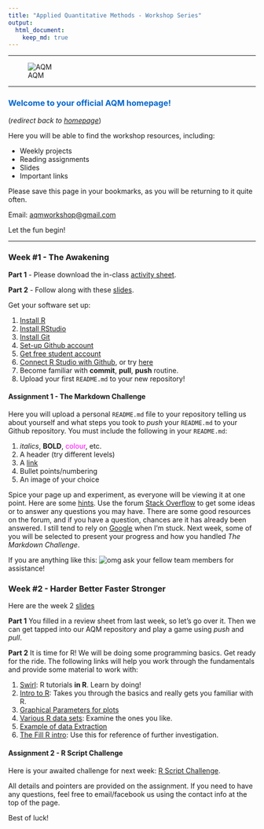 ```yaml
---
title: "Applied Quantitative Methods - Workshop Series"
output: 
  html_document:
    keep_md: true
---
```

___

![AQM](AQM_logo.jpg)

___

### <span style="color:#0066CC">Welcome to your official AQM homepage!<span>
(_redirect back to [homepage](http://dustin21.github.io/)_)


Here you will be able to find the workshop resources, including:

* Weekly projects
* Reading assignments
* Slides
* Important links

Please save this page in your bookmarks, as you will be returning to it quite often.

Email: [aqmworkshop@gmail.com](aqmworkshop@gmail.com)

Let the fun begin!

***


### Week #1 - The Awakening

**Part 1** - 
Please download the in-class [activity sheet](https://github.com/Dustin21/Dustin21.github.io/blob/master/AQM/activity_sheet.pdf?raw=true).

**Part 2** - 
Follow along with these [slides](Slides/slides01_Intro.html).

Get your software set up:

1. [Install R](http://cran.stat.sfu.ca/)
2. [Install RStudio](http://www.rstudio.com/products/rstudio/download/)
3. [Install Git](http://git-scm.com/)
4. [Set-up Github account](https://github.com/)
5. [Get free student account](https://education.github.com/)
6. [Connect R Studio with Github](http://www.r-bloggers.com/rstudio-pushing-to-github-with-ssh-authentication/), or try [here](http://www.molecularecologist.com/2013/11/using-github-with-r-and-rstudio/)
7. Become familiar with **commit**, **pull**, **push** routine.
8. Upload your first `README.md` to your new repository!

#### Assignment 1 - The Markdown Challenge

Here you will upload a personal `README.md` file to your repository telling us about yourself and what steps you took to *push* your `README.md` to your Github repository. You must include the following in your `README.md`:

1. _italics_, **BOLD**, <span style="color:magenta">colour</span>, etc.
2. A header (try different levels)
3. A [link](http://spatial.ly/2014/11/r-visualisations-design/)
4. Bullet points/numbering
5. An image of your choice

Spice your page up and experiment, as everyone will be viewing it at one point. Here are some [hints](http://assemble.io/docs/Cheatsheet-Markdown.html). Use the forum [Stack Overflow](http://stackoverflow.com/) to get some ideas or to answer any questions you may have. There are some good resources on the forum, and if you have a question, chances are it has already been answered. I still tend to rely on [Google](google.ca) when I'm stuck. Next week, some of you will be selected to present your progress and how you handled *The Markdown Challenge*.


If you are anything like this:
![omg](http://cdn.ebaumsworld.com/thumbs/2013/04/21/033626/83239236/smallreactio.jpg)
ask your fellow team members for assistance!


### Week #2 - Harder Better Faster Stronger

Here are the week 2 [slides](https://github.com/Dustin21/Dustin21.github.io/blob/master/AQM/Week2/week2_slides.html)

**Part 1**
You filled in a review sheet from last week, so let's go over it. Then we can get tapped into our AQM repository and play a game using _push_ and _pull_.

**Part 2**
It is time for R! We will be doing some programming basics. Get ready for the ride. The following links will help you work through the fundamentals and provide some material to work with:

1. [Swirl](http://swirlstats.com/): R tutorials **in R**. Learn by doing!
2. [Intro to R](http://cran.r-project.org/doc/contrib/Torfs+Brauer-Short-R-Intro.pdf): Takes you through the basics and really gets you familiar with R.
3. [Graphical Parameters for plots](http://www.statmethods.net/advgraphs/parameters.html)
4. [Various R data sets](http://vincentarelbundock.github.io/Rdatasets/datasets.html): Examine the ones you like.
5. [Example of data Extraction](http://www.r-tutor.com/r-introduction/data-frame/data-frame-row-slice)
6. [The Fill R intro](http://cran.r-project.org/doc/manuals/r-release/R-intro.html): Use this for reference of further investigation.

#### Assignment 2 - R Script Challenge
Here is your awaited challenge for next week: [R Script Challenge](https://github.com/Dustin21/Dustin21.github.io/blob/master/AQM/Week2/Rscript_Challenge.html). 

All details and pointers are provided on the assignment. If you need to have any questions, feel free to email/facebook us using the contact info at the top of the page.

Best of luck!



